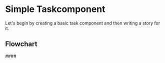 

<Meta of={task} />

# Simple Taskcomponent

Let's begin by creating a basic task component and then writing a story for it.

## Flowchart

<Story of={mermaid.PrivateMermaid} />
####
<Story of={markdown.PrivateMarkdown} />
